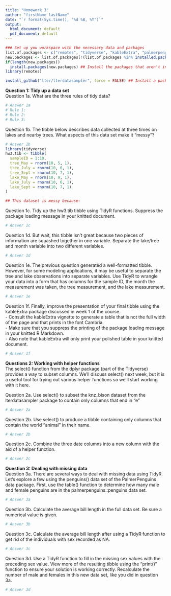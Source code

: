 ---
title: "Homework 3"
author: "firstName lastName"
date: "`r format(Sys.time(), '%d %B, %Y')`"
output:
  html_document: default
  pdf_document: default
---
  
```{r, echo = FALSE, message = FALSE}
### Set up you workspace with the necessary data and packages
list.of.packages <- c("remotes", "tidyverse", "kableExtra", "palmerpenguins") ## Vector of required packages for the assignment
new.packages <- list.of.packages[!(list.of.packages %in% installed.packages()[, "Package"])] ## Check to see if these packages are installed
if(length(new.packages))
  install.packages(new.packages) ## Install the packages that aren't installed
library(remotes)

install_github("lter/lterdatasampler", force = FALSE) ## Install a package that isn't on CRAN
```


**Question 1: Tidy up a data set**   
Question 1a. What are the three rules of tidy data?   
```{r}
# Answer 1a
# Rule 1:
# Rule 2:
# Rule 3:
```

Question 1b. The tibble below describes data collected at three times on lakes and nearby trees. What aspects of this data set make it "messy"?     
```{r}
# Answer 1b
library(tidyverse)
hw3.tib <- tibble(
  sampleID = 1:10,
  tree_May = rnorm(10, 5, 1),
  tree_July = rnorm(10, 6, 1),
  tree_Sept = rnorm(10, 7, 1),
  lake_May = rnorm(10, 9, 1),
  lake_July = rnorm(10, 6, 1),
  lake_Sept = rnorm(10, 7, 1)
)

## This dataset is messy because: 

```

Question 1c. Tidy up the hw3.tib tibble using TidyR functions. Suppress the package loading message in your knitted document.     
```{r, message = FALSE}
# Answer 1c

```

Question 1d. But wait, this tibble isn't great because two pieces of information are squashed together in one variable. Separate the lake/tree and month variable into two different variables.     
```{r}
# Answer 1d

```

Question 1e. The previous question generated a well-formatted tibble. However, for some modeling applications, it may be useful to separate the tree and lake observations into separate variables. Use TidyR to wrangle your data into a form that has columns for the sample ID, the month the measurement was taken, the tree measurement, and the lake measurement.  
```{r}
# Answer 1e

```

Question 1f. Finally, improve the presentation of your final tibble using the kableExtra package discussed in week 1 of the course.  
  - Consult the kableExtra vignette to generate a table that is not the full width of the page and that prints in the font Cambria.  
  - Make sure that you suppress the printing of the package loading message in your knitted R Markdown.  
  - Also note that kableExtra will only print your polished table in your knitted document.  
```{r, message = FALSE}
# Answer 1f

```


**Questions 2: Working with helper functions**  
The select() function from the dplyr package (part of the Tidyverse) provides a way to subset columns. We'll discuss select() next week, but it is a useful tool for trying out various helper functions so we'll start working with it here.   

Question 2a. Use select() to subset the knz_bison dataset from the lterdatasampler package to contain only columns that end in "e"
```{r}
# Answer 2a

```

Question 2b. Use select() to produce a tibble containing only columns that contain the world "animal" in their name.  
```{r}
# Answer 2b

```

Question 2c. Combine the three date columns into a new column with the aid of a helper function.    
```{r}
# Answer 2c

```


**Question 3: Dealing with missing data**  
Question 3a.  There are several ways to deal with missing data using TidyR. Let's explore a few using the penguins() data set of the PalmerPenguins data package. First, use the table() function to determine how many male and female penguins are in the palmerpenguins::penguins data set. 
```{r}
# Answer 3a

```

Question 3b. Calculate the average bill length in the full data set. Be sure a numerical value is given.   
```{r}
# Answer 3b

```

Question 3c. Calculate the average bill length after using a TidyR function to get rid of the individuals with sex recorded as NA.     
```{r}
# Answer 3c

```

Question 3d. Use a TidyR function to fill in the missing sex values with the preceding sex value. View more of the resulting tibble using the "print()" function to ensure your solution is working correctly. Recalculate the number of male and females in this new data set, like you did in question 3a.    
```{r}
# Answer 3d

```


